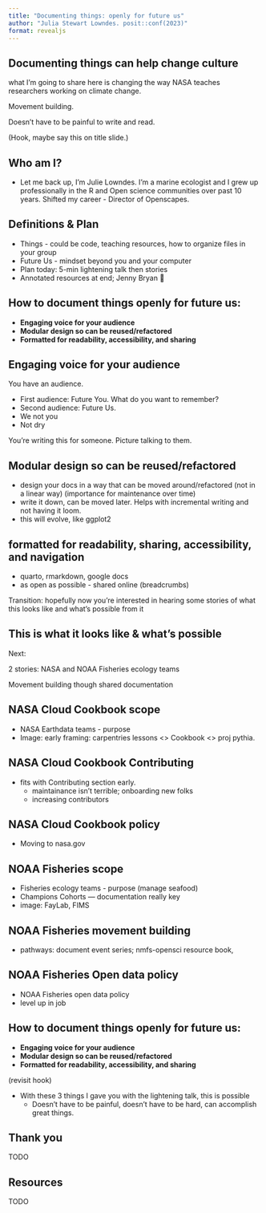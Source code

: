 ```yaml
---
title: "Documenting things: openly for future us"
author: "Julia Stewart Lowndes. posit::conf(2023)"
format: revealjs
---
```


## Documenting things can help change culture 
what I'm going to share here is changing the way NASA teaches researchers working on climate change. 

Movement building.

Doesn't have to be painful to write and read.

(Hook, maybe say this on title slide.)

## Who am I?
- Let me back up, I'm Julie Lowndes. I'm a marine ecologist and I grew up professionally in the R and Open science communities over past 10 years. Shifted my career - Director of Openscapes. 

## Definitions & Plan
  - Things - could be code, teaching resources, how to organize files in your group
  - Future Us - mindset beyond you and your computer
  - Plan today: 5-min lightening talk then stories
  - Annotated resources at end; Jenny Bryan 💙

## How to document things openly for future us:

- **Engaging voice for your audience**
- **Modular design so can be reused/refactored**
- **Formatted for readability, accessibility, and sharing**

## Engaging voice for your audience
You have an audience. 

  - First audience: Future You. What do you want to remember?
  - Second audience: Future Us. 
  - We not you
  - Not dry

You're writing this for someone. Picture talking to them.

## Modular design so can be reused/refactored

  - design your docs in a way that can be moved around/refactored (not in a linear way) (importance for maintenance over time)
  - write it down, can be moved later. Helps with incremental writing and not having it loom.
  - this will evolve, like ggplot2


## formatted for readability, sharing, accessibility, and navigation
  - quarto, rmarkdown, google docs
  - as open as possible - shared online (breadcrumbs)


Transition: hopefully now you're interested in hearing some stories of what this looks like and what's possible from it

## This is what it looks like & what's possible 

Next:

2 stories: NASA and NOAA Fisheries ecology teams

Movement building though shared documentation

## NASA Cloud Cookbook scope

- NASA Earthdata teams - purpose
- Image: early framing: carpentries lessons <> Cookbook <> proj pythia.


## NASA Cloud Cookbook Contributing

- fits with  Contributing section early. 
  - maintainance isn't terrible; onboarding new folks
  - increasing contributors
  
## NASA Cloud Cookbook policy
  
  - Moving to nasa.gov

## NOAA Fisheries scope
- Fisheries ecology teams - purpose (manage seafood)
- Champions Cohorts — documentation really key
- image: FayLab, FIMS 
  
## NOAA Fisheries movement building

- pathways: document event series; nmfs-opensci resource book, 

## NOAA Fisheries Open data policy
  - NOAA Fisheries open data policy
  - level up in job

## How to document things openly for future us:

- **Engaging voice for your audience**
- **Modular design so can be reused/refactored**
- **Formatted for readability, accessibility, and sharing**

(revisit hook)

- With these 3 things I gave you with the lightening talk, this is possible
  - Doesn’t have to be painful, doesn’t have to be hard, can accomplish great things. 
  
## Thank you

TODO

## Resources 

TODO
